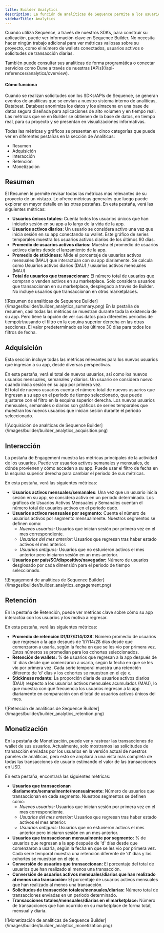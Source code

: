 ```yaml
---
title: Builder Analytics
description: La función de analíticas de Sequence permite a los usuarios rastrear fácilmente métricas clave en Sequence Builder sin trabajo adicional. Al usar los SDKs/APIs de Sequence, los eventos de analíticas se envían a Databeat para almacenamiento y visualización en tiempo real.
sidebarTitle: Analytics
---
```


Cuando utiliza Sequence, a través de nuestros SDKs, para construir su aplicación, puede ver información clave en Sequence Builder.
No necesita hacer ningún trabajo adicional para ver métricas valiosas sobre su proyecto, como el número
de wallets conectados, usuarios activos o solicitudes de transacción diarias.

<Tip>
  También puede consultar sus analíticas de forma programática o conectar servicios como Dune a través de nuestras [APIs](/api-references/analytics/overview).
</Tip>

#### Cómo funciona
Cuando se realizan solicitudes con los SDKs/APIs de Sequence, se generan eventos de analíticas que se envían a nuestro sistema interno de analíticas, Databeat.
Databeat anonimiza los datos y los almacena en una base de datos segura diseñada para aplicaciones de alto volumen y en tiempo real. Las métricas que ve en Builder se
obtienen de la base de datos, en tiempo real, para su proyecto y se presentan en visualizaciones informativas.

Todas las métricas y gráficos se presentan en cinco categorías que puede ver en diferentes pestañas en la sección de Analíticas:
- Resumen
- Adquisición
- Interacción
- Retención
- Monetización

## Resumen
El Resumen le permite revisar todas las métricas más relevantes de su proyecto de un vistazo. Le ofrece métricas generales que luego puede explorar en mayor detalle en las otras pestañas.
En esta pestaña, verá las siguientes métricas:
- **Usuarios únicos totales:** Cuenta todos los usuarios únicos que han iniciado sesión en su app a lo largo de la vida de la app.
- **Usuarios activos diarios:** Un usuario se considera activo una vez que inicia sesión en su app conectando su wallet. Este gráfico de series temporales muestra los usuarios activos diarios de los últimos 90 días.
- **Promedio de usuarios activos diarios:** Muestra el promedio de usuarios activos diarios desde el lanzamiento de la app.
- **Promedio de stickiness:** Mide el porcentaje de usuarios activos mensuales (MAU) que interactúan con su app diariamente. Se calcula como Usuarios activos diarios (DAU) / usuarios activos mensuales (MAU).
- **Total de usuarios que transaccionan:** El número total de usuarios que compran o venden activos en su marketplace. Solo considera usuarios que transaccionan en su marketplace, desplegado a través de Builder. No incluye usuarios que transaccionan en otros marketplaces.

<Frame>
  ![Resumen de analíticas de Sequence Builder](/images/builder/builder_analytics_summary.png)
</Frame>

<Tip>
  En la pestaña de resumen, casi todas las métricas se muestran durante toda la existencia de su app. Pero tiene la opción de ver sus datos para diferentes periodos de tiempo\r\nusando el filtro en la esquina superior derecha en las otras secciones. El valor predeterminado es los últimos 30 días para todos los filtros de fecha.
</Tip>

## Adquisición
Esta sección incluye todas las métricas relevantes para los nuevos usuarios que ingresan a su app, desde diversas perspectivas.

En esta pestaña, verá el total de nuevos usuarios, así como los nuevos usuarios mensuales, semanales y diarios. Un usuario se considera nuevo cuando inicia sesión en su app por primera vez.\
El total de nuevos usuarios cuenta el número total de nuevos usuarios que ingresan a su app en el periodo de tiempo seleccionado, que puede ajustarse con el filtro en la esquina superior derecha.
Los nuevos usuarios mensuales, semanales o diarios son gráficos de series temporales que muestran los nuevos usuarios que inician sesión durante el periodo seleccionado.

<Frame>
  ![Adquisición de analíticas de Sequence Builder](/images/builder/builder_analytics_acquisition.png)
</Frame>

## Interacción
La pestaña de Engagement muestra las métricas principales de la actividad de los usuarios. Puede ver usuarios activos semanales y mensuales, de dónde provienen y cómo acceden a su app.
Puede usar el filtro de fecha en la esquina superior derecha para cambiar el periodo de sus métricas.

En esta pestaña, verá las siguientes métricas:
- **Usuarios activos mensuales/semanales:** Una vez que un usuario inicia sesión en su app, se considera activo en un periodo determinado.
  Los gráficos de Usuarios Activos Mensuales y Semanales cuentan el número total de usuarios activos en el periodo dado.
- **Usuarios activos mensuales por segmento:** Cuenta el número de usuarios activos por segmento mensualmente. Nuestros segmentos se definen como:
  - _Nuevos usuarios:_ Usuarios que inician sesión por primera vez en el mes correspondiente.
  - _Usuarios del mes anterior:_ Usuarios que regresan tras haber estado activos el mes anterior.
  - _Usuarios antiguos:_ Usuarios que no estuvieron activos el mes anterior pero iniciaron sesión en un mes anterior.
- **Usuarios por país/SO/dispositivo/navegador:** Número de usuarios desglosado por cada dimensión para el periodo de tiempo seleccionado.

<Frame>
  ![Engagement de analíticas de Sequence Builder](/images/builder/builder_analytics_engagement.png)
</Frame>

## Retención
En la pestaña de Retención, puede ver métricas clave sobre cómo su app interactúa con los usuarios y los motiva a regresar.

En esta pestaña, verá las siguientes métricas:
- **Promedio de retención D1/D7/D14/D28:** Número promedio de usuarios que regresan a la app después de 1/7/14/28 días desde que comenzaron a usarla, según la fecha en que se les vio por primera vez. Estos números se promedian para los cohortes seleccionados.
- **Retención de wallets:** % de usuarios que regresan a la app después de 'd' días desde que comenzaron a usarla, según la fecha en que se les vio por primera vez. Cada serie temporal muestra una retención diferente de 'd' días y los cohortes se muestran en el eje x.
- **Stickiness rodante:** La proporción diaria de usuarios activos diarios (DAU) respecto a los usuarios activos mensuales acumulados (MAU), lo que muestra con qué frecuencia los usuarios regresan a la app diariamente en comparación con el total de usuarios activos únicos del mes.

<Frame>
  ![Retención de analíticas de Sequence Builder](/images/builder/builder_analytics_retention.png)
</Frame>

## Monetización
En la pestaña de Monetización, puede ver y rastrear las transacciones de wallet de sus usuarios. Actualmente, solo mostramos las solicitudes de transacción enviadas por los usuarios en la versión actual de nuestros paneles de analíticas, pero esto se ampliará a una vista más completa de todas las transacciones de usuario estimando el valor de las transacciones en USD.

En esta pestaña, encontrará las siguientes métricas:
- **Usuarios que transaccionan diariamente/semanalmente/mensualmente:** Número de usuarios que transaccionan en cada segmento. Nuestros segmentos se definen como:
  - _Nuevos usuarios:_ Usuarios que inician sesión por primera vez en el mes correspondiente.
  - _Usuarios del mes anterior:_ Usuarios que regresan tras haber estado activos el mes anterior.
  - _Usuarios antiguos:_ Usuarios que no estuvieron activos el mes anterior pero iniciaron sesión en un mes anterior.
- **Usuarios que transaccionan mensualmente por segmento:** % de usuarios que regresan a la app después de 'd' días desde que comenzaron a usarla, según la fecha en que se les vio por primera vez. Cada serie temporal muestra una retención diferente de 'd' días y los cohortes se muestran en el eje x.
- **Conversión de usuarios que transaccionan:** El porcentaje del total de usuarios que han realizado al menos una transacción.
- **Conversión de usuarios activos mensuales/diarios que han realizado al menos una transacción:** El porcentaje de usuarios activos mensuales que han realizado al menos una transacción.
- **Solicitudes de transacción totales/mensuales/diarias:** Número total de transacciones enviadas en un periodo determinado.
- **Transacciones totales/mensuales/diarias en el marketplace:** Número de transacciones que han ocurrido en su marketplace de forma total, mensual y diaria.

<Frame>
  ![Monetización de analíticas de Sequence Builder](/images/builder/builder_analytics_monetization.png)
</Frame>